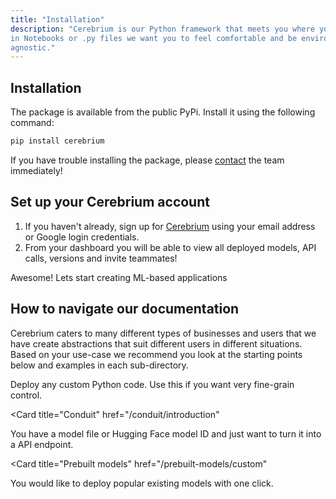 ```yaml
---
title: "Installation"
description: "Cerebrium is our Python framework that meets you where you work - whether it be
in Notebooks or .py files we want you to feel comfortable and be environment
agnostic."
---
```


## Installation

The package is available from the public PyPi. Install it using the following
command:

```bash
pip install cerebrium
```

If you have trouble installing the package, please [contact](mailto:support@cerebrium.ai) the team immediately!

## Set up your Cerebrium account

1. If you haven't already, sign up for
   [Cerebrium](https://dashboard.cerebrium.ai) using your email address or
   Google login credentials.
2. From your dashboard you will be able to view all deployed models, API calls,
   versions and invite teammates!

Awesome! Lets start creating ML-based applications

## How to navigate our documentation

Cerebrium caters to many different types of businesses and users that we have create abstractions that suit different users in different situations. Based on your use-case we recommend you look at the starting points below and examples in each sub-directory.

<CardGroup>
<Card
  title="Cortex"
  href="/cortex/introduction"
>
  Deploy any custom Python code. Use this if you want very fine-grain control.
</Card>

<Card
  title="Conduit"
  href="/conduit/introduction"
>
  You have a model file or Hugging Face model ID and just want to turn it into a API endpoint. 
</Card>

<Card
  title="Prebuilt models"
  href="/prebuilt-models/custom"
>
  You would like to deploy popular existing models with one click.
</Card>
</CardGroup>